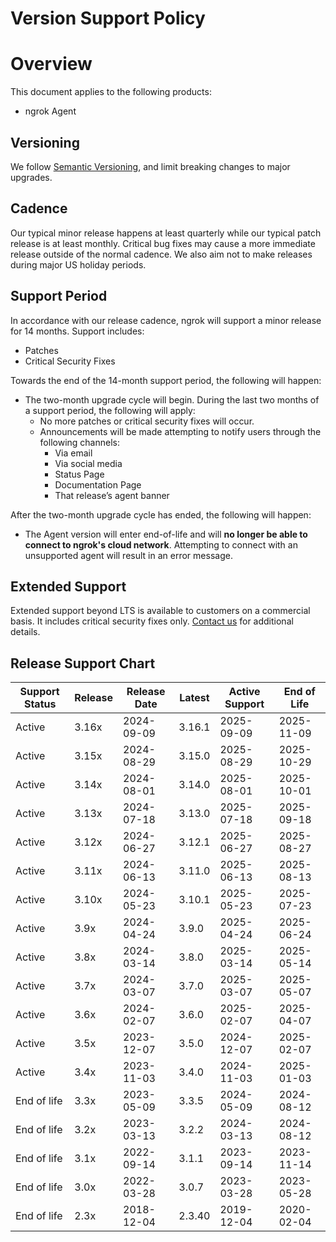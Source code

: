 # Version Support Policy

# Overview

This document applies to the following products:

- ngrok Agent

## Versioning

We follow [Semantic Versioning](https://semver.org/), and limit breaking changes to major upgrades.

## Cadence

Our typical minor release happens at least quarterly while our typical patch release is at least monthly. Critical bug fixes may cause a more immediate release outside of the normal cadence. We also aim not to make releases during major US holiday periods.

## Support Period

In accordance with our release cadence, ngrok will support a minor release for 14 months. Support includes:

- Patches
- Critical Security Fixes

Towards the end of the 14-month support period, the following will happen:

- The two-month upgrade cycle will begin. During the last two months of a support period, the following will apply:
  - No more patches or critical security fixes will occur.
  - Announcements will be made attempting to notify users through the following channels:
    - Via email
    - Via social media
    - Status Page
    - Documentation Page
    - That release’s agent banner

After the two-month upgrade cycle has ended, the following will happen:

- The Agent version will enter end-of-life and will **no longer be able to connect to ngrok's cloud network**. Attempting to connect with an unsupported agent will result in an error message.

## Extended Support

Extended support beyond LTS is available to customers on a commercial basis. It includes critical security fixes only. [Contact us](mailto:support@ngrok.com?subject=Extended%20Support%20Inquiry) for additional details.

## Release Support Chart

| Support Status | Release | Release Date | Latest | Active Support | End of Life |
| -------------- | ------- | ------------ | ------ | -------------- | ----------- |
| Active         | 3.16x   | 2024-09-09   | 3.16.1 | 2025-09-09     | 2025-11-09  |
| Active         | 3.15x   | 2024-08-29   | 3.15.0 | 2025-08-29     | 2025-10-29  |
| Active         | 3.14x   | 2024-08-01   | 3.14.0 | 2025-08-01     | 2025-10-01  |
| Active         | 3.13x   | 2024-07-18   | 3.13.0 | 2025-07-18     | 2025-09-18  |
| Active         | 3.12x   | 2024-06-27   | 3.12.1 | 2025-06-27     | 2025-08-27  |
| Active         | 3.11x   | 2024-06-13   | 3.11.0 | 2025-06-13     | 2025-08-13  |
| Active         | 3.10x   | 2024-05-23   | 3.10.1 | 2025-05-23     | 2025-07-23  |
| Active         | 3.9x    | 2024-04-24   | 3.9.0  | 2025-04-24     | 2025-06-24  |
| Active         | 3.8x    | 2024-03-14   | 3.8.0  | 2025-03-14     | 2025-05-14  |
| Active         | 3.7x    | 2024-03-07   | 3.7.0  | 2025-03-07     | 2025-05-07  |
| Active         | 3.6x    | 2024-02-07   | 3.6.0  | 2025-02-07     | 2025-04-07  |
| Active         | 3.5x    | 2023-12-07   | 3.5.0  | 2024-12-07     | 2025-02-07  |
| Active         | 3.4x    | 2023-11-03   | 3.4.0  | 2024-11-03     | 2025-01-03  |
| End of life    | 3.3x    | 2023-05-09   | 3.3.5  | 2024-05-09     | 2024-08-12  |
| End of life    | 3.2x    | 2023-03-13   | 3.2.2  | 2024-03-13     | 2024-08-12  |
| End of life    | 3.1x    | 2022-09-14   | 3.1.1  | 2023-09-14     | 2023-11-14  |
| End of life    | 3.0x    | 2022-03-28   | 3.0.7  | 2023-03-28     | 2023-05-28  |
| End of life    | 2.3x    | 2018-12-04   | 2.3.40 | 2019-12-04     | 2020-02-04  |
